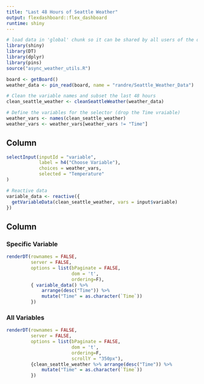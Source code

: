 ```yaml
---
title: "Last 48 Hours of Seattle Weather"
output: flexdashboard::flex_dashboard
runtime: shiny
---
```


```r
# load data in 'global' chunk so it can be shared by all users of the dashboard
library(shiny)
library(DT)
library(dplyr)
library(pins)
source("async_weather_utils.R")

board <- getBoard()
weather_data <- pin_read(board, name = "randre/Seattle_Weather_Data")

# Clean the variable names and subset the last 48 hours
clean_seattle_weather <- cleanSeattleWeather(weather_data)

# Define the variables for the selector (drop the Time vraiable)
weather_vars <- names(clean_seattle_weather)
weather_vars <- weather_vars[weather_vars != "Time"]
```

Column {.sidebar}
-----------------------------------------------------------------------

```r
selectInput(inputId = "variable",
            label = h4("Choose Variable"),
            choices = weather_vars,
            selected = "Temperature"
)

# Reactive data
variable_data <- reactive({
  getVariableData(clean_seattle_weather, vars = input$variable)
})

```

Column
-----------------------------------------------------------------------

### Specific Variable

```r

renderDT(rownames = FALSE,
         server = FALSE,
         options = list(bPaginate = FALSE, 
                        dom = 't',
                        ordering=F), 
         { variable_data() %>% 
             arrange(desc("Time")) %>%
             mutate("Time" = as.character(`Time`))
         })
```

### All Variables

```r
renderDT(rownames = FALSE,
         server = FALSE,
         options = list(bPaginate = FALSE, 
                        dom = 't',
                        ordering=F,
                        scrollY = "350px"), 
         {clean_seattle_weather %>% arrange(desc("Time")) %>%
             mutate("Time" = as.character(`Time`))
         })
```

